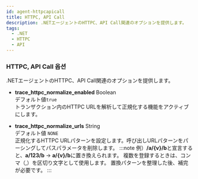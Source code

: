 ```yaml
---
id: agent-httpcapicall
title: HTTPC, API Call
description: .NETエージェントのHTTPC、API Call関連のオプションを提供します。
tags:
  - .NET
  - HTTPC
  - API
---
```


### HTTPC, API Call 옵션

.NETエージェントのHTTPC、API Call関連のオプションを提供します。

-   **trace_httpc_normalize_enabled** <span class='type'>Boolean</span><br/>デフォルト値`true`<br/>
    トランザクション内のHTTPC URLを解析して正規化する機能をアクティブにします。

-   **trace_httpc_normalize_urls** <span class='type'>String</span><br/>デフォルト値 `NONE`<br/>
        正規化するHTTPC URLパターンを設定します。呼び出しURLパターンをパーシングしてパスパラメータを削除します。
    :::note
    例）**/a/{v}/b**と宣言すると、**a/123/b** → **a/{v}/b**に置き換えられます。 複数を登録するときは、コンマ（,）を区切り文字として使用します。 置換パターンを整理した後、補完が必要です。
    :::
